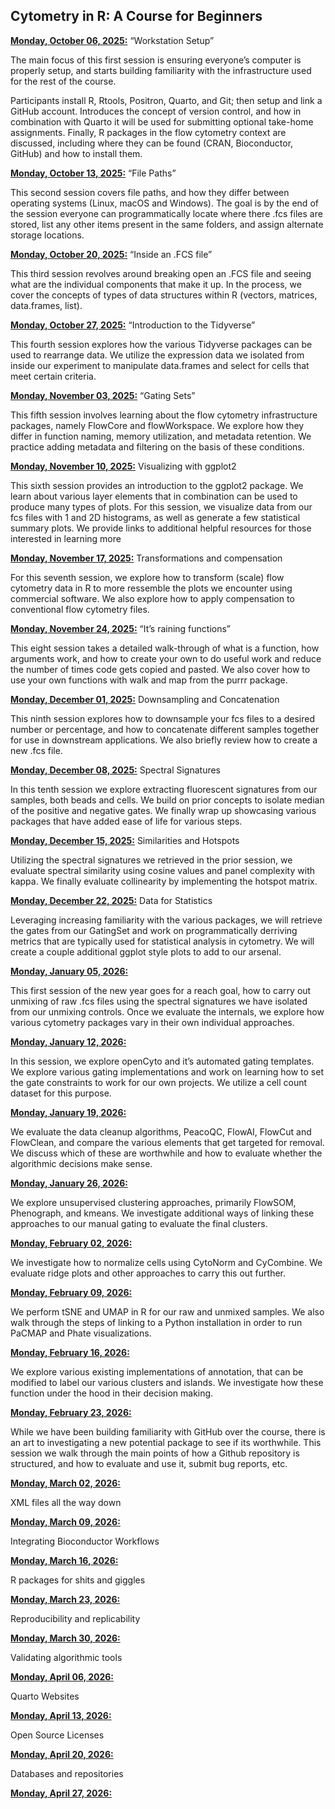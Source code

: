 ## **Cytometry in R: A Course for Beginners**

[**Monday, October 06, 2025:**]{.underline} "Workstation Setup"

The main focus of this first session is ensuring everyone's computer is properly setup, and starts building familiarity with the infrastructure used for the rest of the course. 

Participants install R, Rtools, Positron, Quarto, and Git; then setup and link a GitHub account. Introduces the concept of version control, and how in combination with Quarto it will be used for submitting optional take-home assignments. Finally, R packages in the flow cytometry context are discussed, including where they can be found (CRAN, Bioconductor, GitHub) and how to install them. 

[**Monday, October 13, 2025:**]{.underline} "File Paths"

This second session covers file paths, and how they differ between operating systems (Linux, macOS and Windows). The goal is by the end of the session everyone can programmatically locate where there .fcs files are stored, list any other items present in the same folders, and assign alternate storage locations. 

[**Monday, October 20, 2025:**]{.underline} "Inside an .FCS file "

This third session revolves around breaking open an .FCS file and seeing what are the individual components that make it up. In the process, we cover the concepts of types of data structures within R (vectors, matrices, data.frames, list). 

[**Monday, October 27, 2025:**]{.underline} "Introduction to the Tidyverse"

This fourth session explores how the various Tidyverse packages can be used to rearrange data. We utilize the expression data we isolated from inside our experiment to manipulate data.frames and select for cells that meet certain criteria. 

[**Monday, November 03, 2025:**]{.underline} "Gating Sets"

This fifth session involves learning about the flow cytometry infrastructure packages, namely FlowCore and flowWorkspace. We explore how they differ in function naming, memory utilization, and metadata retention. We practice adding metadata and filtering on the basis of these conditions.  

[**Monday, November 10, 2025:**]{.underline} Visualizing with ggplot2

This sixth session provides an introduction to the ggplot2 package. We learn about various layer elements that in combination can be used to produce many types of plots. For this session, we visualize data from our fcs files with 1 and 2D histograms, as well as generate a few statistical summary plots. We provide links to additional helpful resources for those interested in learning more

[**Monday, November 17, 2025:**]{.underline} Transformations and compensation

For this seventh session, we explore how to transform (scale) flow cytometry data in R to more ressemble the plots we encounter using commercial software. We also explore how to apply compensation to conventional flow cytometry files. 


[**Monday, November 24, 2025:**]{.underline}  "It's raining functions"

This eight session takes a detailed walk-through of what is a function, how arguments work, and how to create your own to do useful work and reduce the number of times code gets copied and pasted. We also cover how to use your own functions with walk and map from the purrr package.

[**Monday, December 01, 2025:**]{.underline} Downsampling and Concatenation

This ninth session explores how to downsample your fcs files to a desired number or percentage, and how to concatenate different samples together for use in downstream applications. We also briefly review how to create a new .fcs file. 

[**Monday, December 08, 2025:**]{.underline} Spectral Signatures

In this tenth session we explore extracting fluorescent signatures from our samples, both beads and cells. We build on prior concepts to isolate median of the positive and negative gates. We finally wrap up showcasing various packages that have added ease of life for various steps. 

[**Monday, December 15, 2025:**]{.underline} Similarities and Hotspots

Utilizing the spectral signatures we retrieved in the prior session, we evaluate spectral similarity using cosine values and panel complexity with kappa. We finally evaluate collinearity by implementing the hotspot matrix. 



[**Monday, December 22, 2025:**]{.underline} Data for Statistics

Leveraging increasing familiarity with the various packages, we will retrieve the gates from our GatingSet and work on programmatically derriving metrics that are typically used for statistical analysis in cytometry. We will create a couple additional ggplot style plots to add to our arsenal. 

[**Monday, January 05, 2026:**]{.underline} 

This first session of the new year goes for a reach goal, how to carry out unmixing of raw .fcs files using the spectral signatures we have isolated from our unmixing controls. Once we evaluate the internals, we explore how various cytometry packages vary in their own individual approaches. 

[**Monday, January 12, 2026:**]{.underline} 

In this session, we explore openCyto and it's automated gating templates. We explore various gating implementations and work on learning how to set the gate constraints to work for our own projects. We utilize a cell count dataset for this purpose. 

[**Monday, January 19, 2026:**]{.underline} 

We evaluate the data cleanup algorithms, PeacoQC, FlowAI, FlowCut and FlowClean, and compare the various elements that get targeted for removal. We discuss which of these are worthwhile and how to evaluate whether the algorithmic decisions make sense. 

[**Monday, January 26, 2026:**]{.underline} 

We explore unsupervised clustering approaches, primarily FlowSOM, Phenograph, and kmeans. We investigate additional ways of linking these approaches to our manual gating to evaluate the final clusters. 

[**Monday, February 02, 2026:**]{.underline} 

We investigate how to normalize cells using CytoNorm and CyCombine. We evaluate ridge plots and other approaches to carry this out further. 

[**Monday, February 09, 2026:**]{.underline} 

We perform tSNE and UMAP in R for our raw and unmixed samples. We also walk through the steps of linking to a Python installation in order to run PaCMAP and Phate visualizations. 

[**Monday, February 16, 2026:**]{.underline} 

We explore various existing implementations of annotation, that can be modified to label our various clusters and islands. We investigate how these function under the hood in their decision making. 

[**Monday, February 23, 2026:**]{.underline} 

While we have been building familiarity with GitHub over the course, there is an art to investigating a new potential package to see if its worthwhile. This session we walk through the main points of how a Github repository is structured, and how to evaluate and use it, submit bug reports, etc. 

[**Monday, March 02, 2026:**]{.underline} 

XML files all the way down

[**Monday, March 09, 2026:**]{.underline} 

Integrating Bioconductor Workflows

[**Monday, March 16, 2026:**]{.underline} 

R packages for shits and giggles

[**Monday, March 23, 2026:**]{.underline} 

Reproducibility and replicability

[**Monday, March 30, 2026:**]{.underline} 

Validating algorithmic tools

[**Monday, April 06, 2026:**]{.underline} 

Quarto Websites

[**Monday, April 13, 2026:**]{.underline} 

Open Source Licenses

[**Monday, April 20, 2026:**]{.underline} 

Databases and repositories

[**Monday, April 27, 2026:**]{.underline} 








